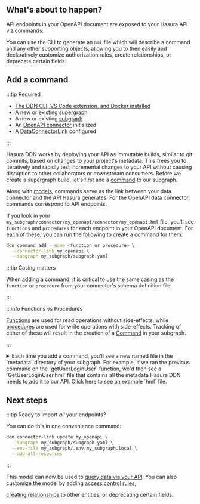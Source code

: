 
## What's about to happen?

API endpoints in your OpenAPI document are exposed to your Hasura API via [commands](/supergraph-modeling/commands).

You can use the CLI to generate an `hml` file which will describe a command and any other supporting objects, allowing
you to then easily and declaratively customize authorization rules, create relationships, or deprecate certain fields.

<Thumbnail src="/img/get-started/ERD/add-entities.png" alt="Add entities from the source" width="1000px" />

## Add a command

:::tip Required

- [The DDN CLI, VS Code extension, and Docker installed](/getting-started/build/00-prerequisites.mdx)
- A new or existing [supergraph](/getting-started/build/01-init-supergraph.mdx)
- A new or existing [subgraph](/getting-started/build/02-init-subgraph.mdx)
- An [OpenAPI connector](/getting-started/build/03-connect-to-data/01-connect-a-source.mdx) initialized
- A [DataConnectorLink](/getting-started/build/03-connect-to-data/02-create-source-metadata.mdx) configured

:::

Hasura DDN works by deploying your API as immutable builds, similar to git commits, based on changes to your project's
metadata. This frees you to iteratively and rapidly test incremental changes to your API without causing disruption to
other collaborators or downstream consumers. Before we create a supergraph build, let's first add a
[command](supergraph-modeling/commands.mdx) to our subgraph.

Along with [models](supergraph-modeling/models.mdx), commands serve as the link between your data connector and the API
Hasura generates. For the OpenAPI data connector, commands correspond to API endpoints.

If you look in your `my_subgraph/connector/my_openapi/connector/my_openapi.hml` file, you'll see `functions` and
`procedures` for each endpoint in your OpenAPI document. For each of these, you can run the following to create a
command for them:

```bash
ddn command add --name <function_or_procedure> \
  --connector-link my_openapi \
  --subgraph my_subgraph/subgraph.yaml
```

:::tip Casing matters

When adding a command, it is critical to use the same casing as the `function` or `procedure` from your connector's
schema definition file.

:::

:::info Functions vs Procedures

[Functions](/support/glossary.mdx#function) are used for read operations without side-effects, while
[procedures](/support/glossary.mdx#procedure) are used for write operations with side-effects. Tracking of either of
these will result in the creation of a [Command](/support/glossary.mdx#command) in your subgraph.

:::

<details>
  <summary>
    Each time you add a command, you'll see a new named file in the `metadata` directory of your subgraph. For example,
    if we ran the previous command on the `getUserLoginUser` function, we'd then see a `GetUserLoginUser.hml` file that contains
    all the metadata Hasura DDN needs to add it to our API. Click here to see an example `hml` file.
  </summary>

```yaml
# GetUserLoginUser.hml
---
kind: ObjectType
version: v1
definition:
  name: GetUserLoginUserQuery
  fields:
    - name: password
      type: String
      description: The password for login in clear text
    - name: username
      type: String
      description: The user name for login
  graphql:
    typeName: MySubgraph_GetUserLoginUserQuery
    inputTypeName: MySubgraph_GetUserLoginUserQueryInput
  dataConnectorTypeMapping:
    - dataConnectorName: my_openapi
      dataConnectorObjectType: getUserLoginUser_query

---
kind: TypePermissions
version: v1
definition:
  typeName: GetUserLoginUserQuery
  permissions:
    - role: admin
      output:
        allowedFields:
          - password
          - username

---
kind: Command
version: v1
definition:
  name: GetUserLoginUser
  outputType: String!
  arguments:
    - name: headers
      type: Json
    - name: query
      type: GetUserLoginUserQuery!
  source:
    dataConnectorName: my_openapi
    dataConnectorCommand:
      function: getUserLoginUser
  graphql:
    rootFieldName: mySubgraph_getUserLoginUser
    rootFieldKind: Query
  description: Logs user into the system

---
kind: CommandPermissions
version: v1
definition:
  commandName: GetUserLoginUser
  permissions:
    - role: admin
      allowExecution: true
```

</details>

## Next steps

:::tip Ready to import _all_ your endpoints?

You can do this in one convenience command:

```bash
ddn connector-link update my_openapi \
  --subgraph my_subgraph/subgraph.yaml \
  --env-file my_subgraph/.env.my_subgraph.local \
  --add-all-resources
```

:::

This model can now be used to [query data via your API](/getting-started/build/04-build-your-api.mdx). You can also
customize the model by adding [access control rules](/getting-started/build/05-add-permissions.mdx),

[creating relationships](/getting-started/build/07-create-a-relationship.mdx) to other entities, or deprecating certain
fields.
